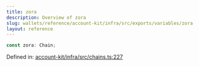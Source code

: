 ```yaml
---
title: zora
description: Overview of zora
slug: wallets/reference/account-kit/infra/src/exports/variables/zora
layout: reference
---
```


```ts
const zora: Chain;
```

Defined in: [account-kit/infra/src/chains.ts:227](https://github.com/alchemyplatform/aa-sdk/blob/4987bdd63823427c48ec21401b71fa3cfc2d0675/account-kit/infra/src/chains.ts#L227)

